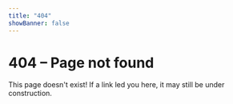 ```yaml
---
title: "404"
showBanner: false
---
```


# 404 – Page not found

This page doesn't exist! If a link led you here, it may still be under construction.
